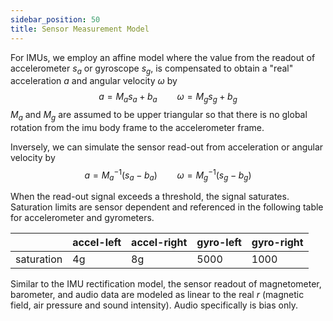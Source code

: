 ```yaml
---
sidebar_position: 50
title: Sensor Measurement Model
---
```


For IMUs, we employ an affine model where the value from the readout of accelerometer $s_a$ or gyroscope $s_g$, is compensated to obtain a "real" acceleration $a$ and angular velocity $\omega$ by
$$
a = M_a s_a + b_a \qquad
\omega = M_g s_g + b_g
$$
$M_a$ and $M_g$ are assumed to be upper triangular so that there is no global rotation from the imu body frame to the accelerometer frame.

Inversely, we can simulate the sensor read-out from acceleration or angular velocity by
$$
a = M_a^{-1} (s_a - b_a) \qquad
\omega = M_g^{-1} (s_g - b_g)
$$

When the read-out signal exceeds a threshold, the signal saturates. Saturation limits are sensor dependent and referenced in the following table for accelerometer and gyrometers.

||accel-left | accel-right| gyro-left | gyro-right|
|--|--|--|--|--|
|saturation|4g|8g|5000|1000|

Similar to the IMU rectification model, the sensor readout of magnetometer, barometer, and audio data are modeled as linear to the real $r$ (magnetic field, air pressure and sound intensity). Audio specifically is bias only.
